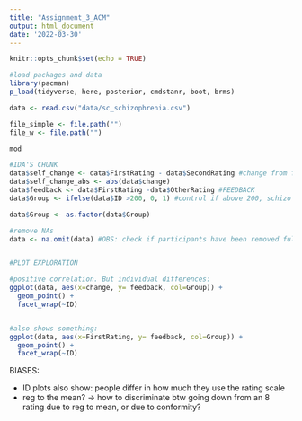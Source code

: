 ```yaml
---
title: "Assignment_3_ACM"
output: html_document
date: '2022-03-30'
---
```


```r
knitr::opts_chunk$set(echo = TRUE)
```


```r
#load packages and data
library(pacman)
p_load(tidyverse, here, posterior, cmdstanr, boot, brms)

data <- read.csv("data/sc_schizophrenia.csv")


```

```r
file_simple <- file.path("")
file_w <- file.path("")

mod


```


```r
#IDA'S CHUNK
data$self_change <- data$FirstRating - data$SecondRating #change from first to second rating
data$self_change_abs <- abs(data$change)
data$feedback <- data$FirstRating -data$OtherRating #FEEDBACK
data$Group <- ifelse(data$ID >200, 0, 1) #control if above 200, schizo if below

data$Group <- as.factor(data$Group)

#remove NAs
data <- na.omit(data) #OBS: check if participants have been removed fully even if only some NAs...


#PLOT EXPLORATION

#positive correlation. But individual differences:
ggplot(data, aes(x=change, y= feedback, col=Group)) +
  geom_point() +
  facet_wrap(~ID)


#also shows something:
ggplot(data, aes(x=FirstRating, y= feedback, col=Group)) +
  geom_point() +
  facet_wrap(~ID)

```


BIASES:

- ID plots also show: people differ in how much they use the rating scale
- reg to the mean? -> how to discriminate btw going down from an 8 rating due to reg to mean, or due to conformity?


